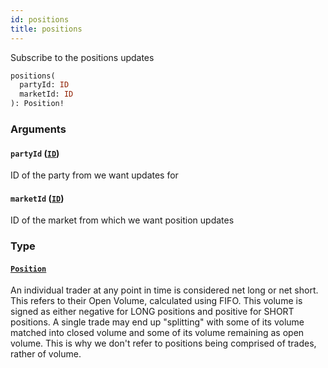 ```yaml
---
id: positions
title: positions
---
```


Subscribe to the positions updates

```graphql
positions(
  partyId: ID
  marketId: ID
): Position!

```

### Arguments

#### `partyId` ([`ID`](/docs/graphql/scalars/id))

ID of the party from we want updates for

#### `marketId` ([`ID`](/docs/graphql/scalars/id))

ID of the market from which we want position updates

### Type

#### [`Position`](/docs/graphql/objects/position)

An individual trader at any point in time is considered net long or net short. This refers to their Open Volume,
calculated using FIFO. This volume is signed as either negative for LONG positions and positive for SHORT positions. A
single trade may end up "splitting" with some of its volume matched into closed volume and some of its volume
remaining as open volume. This is why we don't refer to positions being comprised of trades, rather of volume.
